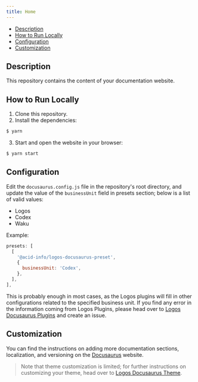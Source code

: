 ```yaml
---
title: Home
---
```


- [Description](#description)
- [How to Run Locally](#how-to-run-locally)
- [Configuration](#configuration)
- [Customization](#customization)

## Description

This repository contains the content of your documentation website.

## How to Run Locally

1. Clone this repository.
2. Install the dependencies:
```bash
$ yarn
```
3. Start and open the website in your browser:
```bash
$ yarn start
```

## Configuration
Edit the `docusaurus.config.js` file in the repository's root directory, and update the value of the `businessUnit` field in presets section; below is a list of valid values:
- Logos
- Codex
- Waku

Example:
```js
presets: [
  [
    '@acid-info/logos-docusaurus-preset',
    {
      businessUnit: 'Codex',
    },
  ],
],
```

This is probably enough in most cases, as the Logos plugins will fill in other configurations related to the specified business unit. If you find any error in the information coming from Logos Plugins, please head over to [Logos Docusaurus Plugins](https://github.com/acid-info/logos-docusaurus-plugins) and create an issue.

## Customization

You can find the instructions on adding more documentation sections, localization, and versioning on the [Docusaurus](https://docusaurus.io/docs) website.

> Note that theme customization is limited; for further instructions on customizing your theme, head over to [Logos Docusaurus Theme](https://github.com/acid-info/logos-docusaurus-plugins/tree/main/packages/logos-docusaurus-theme/). 
